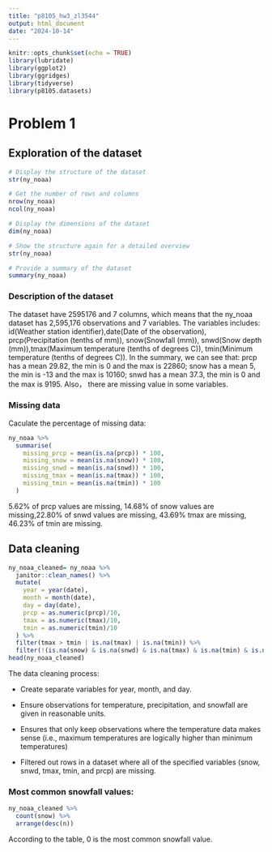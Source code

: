 ```yaml
---
title: "p8105_hw3_zl3544"
output: html_document
date: "2024-10-14"
---
```


```r
knitr::opts_chunk$set(echo = TRUE)
library(lubridate)
library(ggplot2)
library(ggridges)
library(tidyverse)
library(p8105.datasets)
```

# Problem 1

## Exploration of the dataset
```r
# Display the structure of the dataset
str(ny_noaa)

# Get the number of rows and columns
nrow(ny_noaa)
ncol(ny_noaa)

# Display the dimensions of the dataset
dim(ny_noaa)

# Show the structure again for a detailed overview
str(ny_noaa)

# Provide a summary of the dataset
summary(ny_noaa)
```
### Description of the dataset

The dataset have 2595176 and 7 columns, which means that the ny_noaa dataset has 2,595,176 observations and 7 variables. The variables includes: id(Weather station identifier),date(Date of the observation), prcp(Precipitation (tenths of mm)), snow(Snowfall (mm)), snwd(Snow depth (mm)),tmax(Maximum temperature (tenths of degrees C)), tmin(Minimum temperature (tenths of degrees C)). In the summary, we can see that: prcp has a mean 29.82, the min is 0 and the max is 22860; snow has a mean 5, the min is -13 and the max is 10160; snwd has a mean 37.3, the min is 0 and the max is 9195. Also， there are missing value in some variables.

### Missing data

Caculate the percentage of missing data:
```r
ny_noaa %>%
  summarise(
    missing_prcp = mean(is.na(prcp)) * 100,
    missing_snow = mean(is.na(snow)) * 100,
    missing_snwd = mean(is.na(snwd)) * 100,
    missing_tmax = mean(is.na(tmax)) * 100,
    missing_tmin = mean(is.na(tmin)) * 100
  )

```
5.62% of prcp values are missing, 14.68% of snow values are missing,22.80% of snwd values are missing, 43.69% tmax are missing, 46.23% of tmin are missing.

## Data cleaning
```r
ny_noaa_cleaned= ny_noaa %>%
  janitor::clean_names() %>% 
  mutate(
    year = year(date),
    month = month(date),
    day = day(date),
    prcp = as.numeric(prcp)/10,
    tmax = as.numeric(tmax)/10,
    tmin = as.numeric(tmin)/10
  ) %>% 
  filter(tmax > tmin | is.na(tmax) | is.na(tmin)) %>% 
  filter(!(is.na(snow) & is.na(snwd) & is.na(tmax) & is.na(tmin) & is.na(prcp)))
head(ny_noaa_cleaned)
```
The data cleaning process: 

* Create separate variables for year, month, and day. 

* Ensure observations for temperature, precipitation, and snowfall are given in reasonable units.

* Ensures that only keep observations where the temperature data makes sense (i.e., maximum temperatures are logically higher than minimum temperatures)

* Filtered out rows in a dataset where all of the specified variables (snow, snwd, tmax, tmin, and prcp) are missing.

### Most common snowfall values:
```r
ny_noaa_cleaned %>% 
  count(snow) %>% 
  arrange(desc(n)) 
```
According to the table, 0 is the most common snowfall value.
